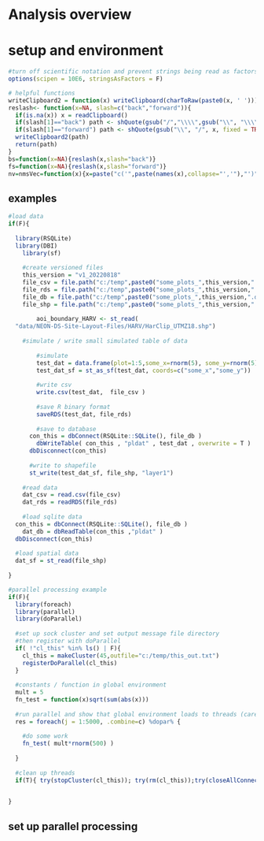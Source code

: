 # Analysis overview


# setup and environment

```r

#turn off scientific notation and prevent strings being read as factors
options(scipen = 10E6, stringsAsFactors = F)

# helpful functions
writeClipboard2 = function(x) writeClipboard(charToRaw(paste0(x, ' ')))
reslash<- function(x=NA, slash=c("back","forward")){
  if(is.na(x)) x = readClipboard()
  if(slash[1]=="back") path <- shQuote(gsub("/","\\\\",gsub("\\", "\\\\", x, fixed = TRUE), fixed = TRUE))
  if(slash[1]=="forward") path <- shQuote(gsub("\\", "/", x, fixed = TRUE))
  writeClipboard2(path)
  return(path)
}
bs=function(x=NA){reslash(x,slash="back")}
fs=function(x=NA){reslash(x,slash="forward")}
nv=nmsVec=function(x){x=paste("c('",paste(names(x),collapse="','"),"')",sep=""); writeClipboard2(x);return(x)}


```

## examples

```r

#load data
if(F){ 
	
  library(RSQLite)
  library(DBI)
	library(sf)
	
	#create versioned files
	this_version = "v1_20220818"
	file_csv = file.path("c:/temp",paste0("some_plots_",this_version,".csv"))
	file_rds = file.path("c:/temp",paste0("some_plots_",this_version,".RDS"))
	file_db = file.path("c:/temp",paste0("some_plots_",this_version,".db") )
	file_shp = file.path("c:/temp",paste0("some_plots_",this_version,".shp") )
		
		aoi_boundary_HARV <- st_read(
  "data/NEON-DS-Site-Layout-Files/HARV/HarClip_UTMZ18.shp")
	
	#simulate / write small simulated table of data
	
		#simulate
		test_dat = data.frame(plot=1:5,some_x=rnorm(5), some_y=rnorm(5))
		test_dat_sf = st_as_sf(test_dat, coords=c("some_x","some_y"))
		
		#write csv
		write.csv(test_dat,  file_csv )
		
		#save R binary format
		saveRDS(test_dat, file_rds)
		
		#save to database
	  con_this = dbConnect(RSQLite::SQLite(), file_db )
	  	dbWriteTable( con_this , "pldat" , test_dat , overwrite = T )
	  dbDisconnect(con_this)  
	
	  #write to shapefile
	  st_write(test_dat_sf, file_shp, "layer1")
	  
	#read data
	dat_csv = read.csv(file_csv)
	dat_rds = readRDS(file_rds)
	
	#load sqlite data
  con_this = dbConnect(RSQLite::SQLite(), file_db )
  	dat_db = dbReadTable(con_this ,"pldat" )
  dbDisconnect(con_this)  
  
  #load spatial data
  dat_sf = st_read(file_shp)
  
}

#parallel processing example
if(F){
  library(foreach)
  library(parallel)
  library(doParallel)
  
  #set up sock cluster and set output message file directory
  #then register with doParallel
  if( !"cl_this" %in% ls() | F){
    cl_this = makeCluster(45,outfile="c:/temp/this_out.txt")
    registerDoParallel(cl_this)
  }
  
  #constants / function in global environment
  mult = 5
  fn_test = function(x)sqrt(sum(abs(x)))
  
  #run parallel and show that global environment loads to threads (careful)
  res = foreach(j = 1:5000, .combine=c) %dopar% {  
    
    #do some work
    fn_test( mult*rnorm(500) )
    
  }
  
  #clean up threads
  if(T){ try(stopCluster(cl_this)); try(rm(cl_this));try(closeAllConnections()) ; gc()  }

  
}


```

## set up parallel processing

```r




```

## 

```r

```

## 

```r

```

## 

```r

```


## 

```r

```

## 

```r

```

## 

```r

```
